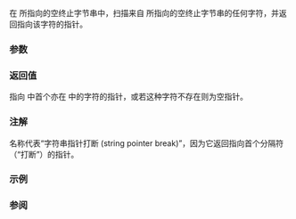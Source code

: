 {{cpp/title|strpbrk}}
{{cpp/string/byte/navbar}}
{{dcl begin}}
{{dcl header|cstring}}
{{dcl|
const char* strpbrk( const char* dest, const char* breakset );
}}
{{dcl|
      char* strpbrk(       char* dest, const char* breakset );
}}
{{dcl end}}

在 {{c|dest}} 所指向的空终止字节串中，扫描来自 {{c|breakset}} 所指向的空终止字节串的任何字符，并返回指向该字符的指针。

===参数===
{{par begin}}
{{par|dest|指向要分析的空终止字节字符串的指针}}
{{par|breakset|指向含要搜索的字符的空终止字节字符串的指针}}
{{par end}}

===返回值===
指向 {{c|dest}} 中首个亦在 {{c|breakset}} 中的字符的指针，或若这种字符不存在则为空指针。

===注解===
名称代表“字符串指针打断 (string pointer break)”，因为它返回指向首个分隔符（“打断”）的指针。

===示例===
{{example
|code=
#include &lt;cstring&gt;
#include &lt;iomanip&gt;
#include &lt;iostream&gt;

int main()
{
    const char* str = "hello world, friend of mine!";
    const char* sep = " ,!";

    unsigned int cnt = 0;
    do
    {
        str = std::strpbrk(str, sep); // 寻找分隔符
        std::cout &lt;&lt; std::quoted(str) &lt;&lt; '\n';
        if (str)
            str += std::strspn(str, sep); // 跳过分隔符
        ++cnt; // 增加词计数
    } while (str &amp;&amp; *str);

    std::cout &lt;&lt; "有 " &lt;&lt; cnt &lt;&lt; " 个单词\n";
}
|output=
" world, friend of mine!"
", friend of mine!"
" of mine!"
" mine!"
"!"
有 5 个单词
}}

===参阅===
{{dsc begin}}
{{dsc inc|cpp/string/byte/dsc strcspn}}
{{dsc inc|cpp/string/byte/dsc strtok}}
{{dsc inc|cpp/string/byte/dsc strchr}}
{{dsc inc|cpp/string/wide/dsc wcspbrk}}
{{dsc see c|c/string/byte/strpbrk}}
{{dsc end}}

{{langlinks|de|en|es|fr|it|ja|pt|ru}}